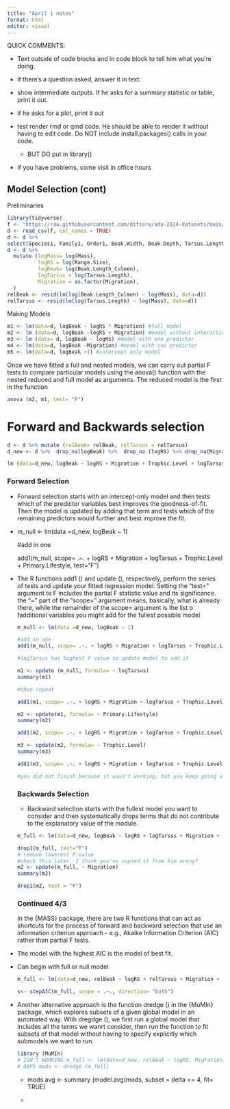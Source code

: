 ```yaml
---
title: "April 1 notes"
format: html
editor: visual
---
```


QUICK COMMENTS:

-   Text outside of code blocks and in code block to tell him what you're doing.

-   if there's a question asked, answer it in text.

-   show intermediate outputs. If he asks for a summary statistic or table, print it out.

-   if he asks for a plot, print it out

-   test render rmd or qmd code. He should be able to render it without having to edit code. Do NOT include install.packages() calls in your code.

    -   BUT DO put in library()

-   If you have problems, come visit in office hours

## Model Selection (cont)

Preliminaries

```r
library(tidyverse)
f <- "https://raw.githubusercontent.com/difiore/ada-2024-datasets/main/AVONETdataset1.csv"
d <- read_csv(f, col_names = TRUE)
d <- d %>%
select(Species1, Family1, Order1, Beak.Width, Beak.Depth, Tarsus.Length, Wing.Length, Tail.Length, Mass, Habitat, Migration, Trophic.Level, Trophic.Niche, Min.Latitude, Max.Latitude, Centroid.Latitude,Range.Size,Beak.Length_Culmen, Primary.Lifestyle)
d <- d %>%
  mutate (logMass= log(Mass),
          logRS = log(Range.Size),
          logBeak= log(Beak.Length_Culmen),
          logTarsus = log(Tarsus.Length),
          Migration = as.factor(Migration),
  )
relBeak <- resid(lm(log(Beak.Length_Culmen) ~ log(Mass), data=d))
relTarsus <- resid(lm(log(Tarsus.Length) ~ log(Mass), data=d))
```

Making Models

```r
m1 <- lm(data=d, logBeak ~ logRS * Migration) #full model
m2 <- lm (data=d, logBeak ~logRS + Migration) #model without interaction term
m3 <- lm (data= d, logBeak ~ logRS) #model with one predictor
m4 <- lm(data=d, logBeak ~Migration) #model with one predictor
m5 <- lm(data=d, logBeak ~1) #intercept only model
```

Once we have fitted a full and nested models, we can carry out partial F tests to compare particular models using the anova() function with the nested reduced and full model as arguments. The reduced model is the first in the function

```r
anova (m2, m1, test= "F")
```

# Forward and Backwards selection

```r
d <- d %>% mutate (relBeak= relBeak, relTarsus = relTarsus)
d_new <- d %>%  drop_na(logBeak) %>%  drop_na (logRS) %>% drop_na(Migration) %>% drop_na(Trophic.Level) %>%  drop_na(logTarsus) %>% drop_na(Primary.Lifestyle) 

lm (data=d_new, logBeak ~ logRS + Migration + Trophic.Level + logTarsus + Primary.Lifestyle)
```

### Forward Selection

-   Forward selection starts with an intercept-only model and then tests which of the predictor variables best improves the goodness-of-fit. Then the model is updated by adding that term and tests which of the remaining predictors would further and best improve the fit.

-   m_null \<- lm(data =d_new, logBeak \~ 1)

    #add in one

    add1(m_null, scope= .\~. + logRS + Migration + logTarsus + Trophic.Level + Primary.Lifestyle, test="F")

-   The R functions add1 () and update (), respectively, perform the series of tests and update your fitted regression model. Setting the "test=" argument to F includes the partial F statistic value and its significance. the "\~" part of the "scope=" argument means, basically, what is already there, while the remainder of the scope= argument is the list o fadditional variables you might add for the fullest possible model

    ```r
    m_null <- lm(data =d_new, logBeak ~ 1)

    #add in one
    add1(m_null, scope= .~. + logRS + Migration + logTarsus + Trophic.Level + Primary.Lifestyle, test="F")

    #logTarsus has highest F value so update model to add it

    m1 <- update (m_null, formula= ~ logTarsus)
    summary(m1)

    #then repeat

    add1(m1, scope= .~. + logRS + Migration + logTarsus + Trophic.Level +Primary.Lifestyle, test="F")

    m2 <- update(m1, formula= ~ Primary.Lifestyle)
    summary(m2)

    add1(m2, scope= .~. + logRS + Migration + logTarsus + Trophic.Level +Primary.Lifestyle, test="F")

    m3 <- update(m2, formula= ~ Trophic.Level)
    summary(m3)

    add1(m3, scope= .~. + logRS + Migration + logTarsus + Trophic.Level +Primary.Lifestyle, test="F")

    #you did not finish because it wasn't working, but you keep going until significance no longer exists. 
    ```

    ### Backwards Selection

    -   Backward selection starts with the fullest model you want to consider and then systematically drops terms that do not contribute to the explanatory value of the module.

    ```r
    m_full <- lm(data=d_new, logBeak ~ logRS + logTarsus + Migration + Trophic.Level +Primary.Lifestyle)

    drop1(m_full, test="F")
    # remove lowerest F-value
    #check this later, I think you've copied it from him wrong?
    m2 <- update(m_full, ~ Migration)
    summary(m2)

    drop1(m2, test = "F")

    ```

    ### Continued 4/3

    In the {MASS} package, there are two R functions that can act as shortcuts for the process of forward and backward selection that use an information criterion approach - e.g., Akaike Information Criterion (AIC) rather than partial F tests.

-   The model with the highest AIC is the model of best fit.

-   Can begin with full or null model

    ```r
    m_full <- lm(data=d_new, relBeak ~ logRS + relTarsus + Migration + Trophic.Level + Primary.Lifestyle)

    s<- stepAIC(m_full, scope = .~., direction= "both")
    ```

-   Another alternative approach is the function dredge () in the {MuMIn} package, which explores subsets of a given global model in an automated way. Wtih dregdge (), we first run a global model that includes all the terms we wanrt consider, then run the function to fit subsets of that model without having to specify explicitly which submodels we want to run.

    ```r
    library (MuMIn)
    # ISN'T WORKING m_full <- lm(data=d_new, relBeak ~ logRS, Migration + Trophic.Level +logTarsus + Primary.Lifestyle, na.action = na.fail)
    # OOPS mods <- dredge (m_full)
    ```

    -   mods.avg \<- summary (model.avg(mods, subset = delta \<= 4, fit= TRUE)

    -   
